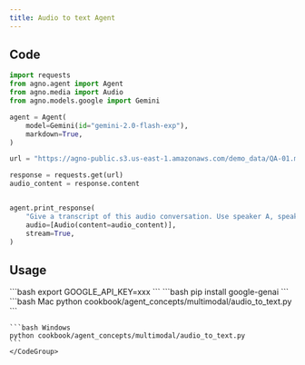 ```yaml
---
title: Audio to text Agent
---
```


## Code

```python
import requests
from agno.agent import Agent
from agno.media import Audio
from agno.models.google import Gemini

agent = Agent(
    model=Gemini(id="gemini-2.0-flash-exp"),
    markdown=True,
)

url = "https://agno-public.s3.us-east-1.amazonaws.com/demo_data/QA-01.mp3"

response = requests.get(url)
audio_content = response.content


agent.print_response(
    "Give a transcript of this audio conversation. Use speaker A, speaker B to identify speakers.",
    audio=[Audio(content=audio_content)],
    stream=True,
)
```

## Usage

<Steps>
  <Snippet file="create-venv-step.mdx" />

  <Step title="Set your API key">
    ```bash
    export GOOGLE_API_KEY=xxx
    ```
  </Step>

  <Step title="Install libraries">
    ```bash
    pip install google-genai
    ```
  </Step>

  <Step title="Run Agent">
    <CodeGroup>
    ```bash Mac
    python cookbook/agent_concepts/multimodal/audio_to_text.py
    ```

    ```bash Windows
    python cookbook/agent_concepts/multimodal/audio_to_text.py
    ```
    </CodeGroup>
  </Step>
</Steps>